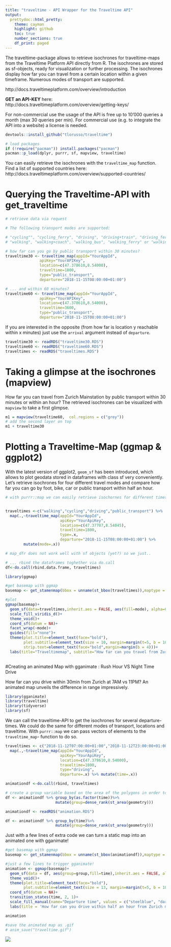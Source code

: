 ```yaml
---
title: "traveltime - API Wrapper for the Traveltime API"
output: 
  prettydoc::html_pretty:
    theme: cayman
    highlight: github
    toc: true 
    number_sections: true 
    df_print: paged
---
```


The traveltime-package allows to retrieve isochrones for traveltime-maps from the Traveltime Platform API directly from R. The isochrones are stored as sf-objects, ready for visualization or further processing. The isochrones display how far you can travel from a certain location within a given timeframe. Numerous modes of transport are supported.

http://docs.traveltimeplatform.com/overview/introduction

__GET an API-KEY__ here: http://docs.traveltimeplatform.com/overview/getting-keys/

For non-commercial use the usage of the API is free up to 10'000 queries a month (max 30 queries per min). For commercial use (e.g. to integrate the API into a website) a license is needed. 


```r
devtools::install_github("tlorusso/traveltime")

# load packages
if (!require("pacman")) install.packages("pacman")
pacman::p_load(dplyr, purrr, sf, mapview, traveltime)

```

You can easily retrieve the isochrones with the `traveltime_map` function. Find a list of supported countries here: http://docs.traveltimeplatform.com/overview/supported-countries/

# Querying the Traveltime-API with get_traveltime
```r
# retrieve data via request 

# The following transport modes are supported:

# "cycling"", "cycling_ferry", "driving", "driving+train", "driving_ferry", "public_transport", 
# "walking", "walking+coach", "walking_bus", "walking_ferry" or "walking_train".

# how far can you go by public transport within 30 minutes?
traveltime30 <- traveltime_map(appId="YourAppId",
               apiKey="YourAPIKey",
               location=c(47.378610,8.54000),
               traveltime=1800,
               type="public_transport",
               departure="2018-11-15T08:00:00+01:00")

# ... and within 60 minutes?
traveltime60 <- traveltime_map(appId="YourAppId",
               apiKey="YourAPIKey",
               location=c(47.378610,8.54000),
               traveltime=3600,
               type="public_transport",
               departure="2018-11-15T08:00:00+01:00")

```

If you are interested in the opposite (from how far is location y reachable within x minutes) just use the  `arrival` argument instead of `departure`.
```r
traveltime30 <- readRDS("traveltime30.RDS")
traveltime60 <- readRDS("traveltime60.RDS")
traveltimes <- readRDS("traveltimes.RDS")
```

# Taking a glimpse at the isochrones (mapview)

How far you can travel from Zurich Mainstation by public transport within 30 minutes or within an hour? The retrieved isochrones can be visualized with `mapview` to take a first glimpse. 

```r

m1 = mapview(traveltime60,  col.regions = c("grey"))
# add the second layer on top
m1 + traveltime30


```


# Plotting a Traveltime-Map (ggmap & ggplot2)

With the latest version of ggplot2, `geom_sf` has been introduced, which allows to plot geodata stored in dataframes with class sf very conveniently. Let's retrieve isochrones for four different travel modes and compare how far you can go by foot, bike, car or public transport within half an hour.

```r

# with purrr::map we can easily retrieve isochornes for different timespans


traveltimes <-c("walking","cycling","driving","public_transport") %>%
  map(.,~traveltime_map(appId="YourAppId",
                        apiKey="YourApiKey",
                        location=c(47.37787,8.54045),
                        traveltime=1800,
                        type=.x,
                        departure="2018-11-15T08:00:00+01:00") %>%
        mutate(mode=.x))

# map_dfr does not work well with sf objects (yet?) so we just..

# ... rbind the dataframes toghether via do.call
df<-do.call(rbind.data.frame, traveltimes)
```


```r
library(ggmap)

#get basemap with ggmap
basemap <- get_stamenmap(bbox = unname(st_bbox(traveltimes)),maptype = "toner-hybrid")

#plot
ggmap(basemap)+
  geom_sf(data=traveltimes,inherit.aes = FALSE, aes(fill=mode), alpha=0.5,color=NA)+
  scale_fill_viridis_d()+
  theme_void()+
  coord_sf(datum = NA)+
  facet_wrap(~mode)+
  guides(fill="none")+
  theme(plot.title=element_text(face="bold"),
        plot.subtitle=element_text(size = 10, margin=margin(t=5, b = 10)), 
        strip.text=element_text(face="bold",margin=margin(b = 4)))+
  labs(title="Traveltimemap", subtitle="How far can you travel from Zurich mainstation within 30 minutes?",         caption="data : traveltimeplatform.com")
  
```

#Creating an animated Map with gganimate : Rush Hour VS Night Time Drive

How far can you drive within 30min from Zurich at 7AM vs 11PM? An animated map unveils the difference in range impressively.

```r

library(gganimate)
library(traveltime)
library(tidyverse)
library(sf)

```

We can call the traveltime-API to get the isochrones for several departure-times. We could do the same for different modes of transport, locations and traveltime. With `purrr::map` we can pass vectors of elements to the `traveltime_map`- function to do so. 
```r
traveltimes <- c("2018-11-12T07:00:00+01:00","2018-11-12T23:00:00+01:00") %>%
  map(.,~traveltime_map(appId="YourAppId",
                        apiKey="YourApiKey",
                        location=c(47.378610,8.54000),
                        traveltime=1800,
                        type="driving",
                        departure=.x) %>% mutate(time=.x))

animationdf <-do.call(rbind, traveltimes)

# create a group variable based on the area of the polygons in order to assure a smooth transformation
df <- animationdf %>% group_by(as.factor(time))%>% 
                      mutate(group=dense_rank(st_area(geometry)))
```

```r
animationdf <- readRDS("animation.RDS")

df <- animationdf %>% group_by(time)%>% 
                      mutate(group=dense_rank(st_area(geometry)))
```

Just with a few lines of extra code we can turn a static map into an animated one with gganimate!
```r
#get basemap with ggmap
basemap <- get_stamenmap(bbox = unname(st_bbox(animationdf)),maptype = "toner-hybrid")

#just a few lines to trigger gganimate!
animation <- ggmap(basemap)+
  geom_sf(data = df, aes(group=group,fill=time),inherit.aes = FALSE, alpha=0.4, colour=NA)  +
  theme_void()+
  theme(plot.title=element_text(face="bold"),
        plot.subtitle=element_text(size = 13, margin=margin(t=5, b = 10)))+
  coord_sf(datum = NA)+
  transition_states(time, 2, 1)+
  scale_fill_manual(name="Departure time", values = c("steelblue", "darkblue"))+
  labs(title = 'How far can you drive within half an hour from Zurich mainstation?', subtitle='Departure : {closest_state}',caption="data : traveltimeplatform.com")

animation

#save the animated map as .gif
# anim_save("traveltime.gif")

```
![](traveltime.gif)



